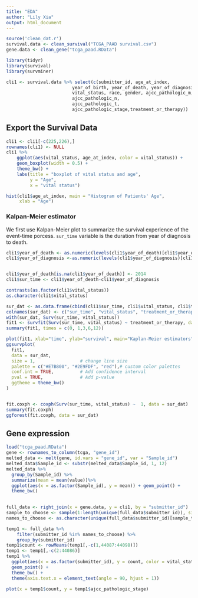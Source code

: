 ```yaml
---
title: "EDA"
author: "Lily Xia"
output: html_document
---
```


```r
source('clean_dat.r')
survival.data <- clean_survival("TCGA_PAAD survival.csv")
gene.data <- clean_gene("tcga_paad.RData")
```


```r
library(tidyr)
library(survival)
library(survminer)
```

```r
cli1 <- survival.data %>% select(c(submitter_id, age_at_index, 
                         year_of_birth, year_of_death, year_of_diagnosis,
                         vital_status, race, gender, ajcc_pathologic_m,
                         ajcc_pathologic_n, 
                         ajcc_pathologic_t,
                         ajcc_pathologic_stage,treatment_or_therapy))

```

## Export the Survival Data
```r
cli1 <- cli1[-c(225,226),]
rownames(cli1) <- NULL
cli1 %>% 
    ggplot(aes(vital_status, age_at_index, color = vital_status)) +
    geom_boxplot(width = 0.5) +
    theme_bw() +
    labs(title = "boxplot of vital status and age",
         y = "Age",
         x = "vital status")
```

```r
hist(cli1$age_at_index, main = "Histogram of Patients' Age",
     xlab = "Age")
```

### Kalpan-Meier estimator
We first use Kalpan-Meier plot to summarize the survival experience of the event-time porcess. `sur_time` variable is the duration from year of diagnosis to death. 
```r
cli1$year_of_death <- as.numeric(levels(cli1$year_of_death)[cli1$year_of_death])
cli1$year_of_diagnosis <-as.numeric(levels(cli1$year_of_diagnosis)[cli1$year_of_diagnosis])


cli1$year_of_death[is.na(cli1$year_of_death)] <- 2014
cli1$sur_time <- cli1$year_of_death-cli1$year_of_diagnosis

contrasts(as.factor(cli1$vital_status))
as.character(cli1$vital_status)
```

```r
sur_dat <- as.data.frame(cbind(cli1$sur_time, cli1$vital_status, cli1$treatment_or_therapy))
colnames(sur_dat) <- c("sur_time", "vital_status", "treatment_or_therapy")
with(sur_dat, Surv(sur_time, vital_status))
fit1 <- survfit(Surv(sur_time, vital_status) ~ treatment_or_therapy, data = sur_dat)
summary(fit1, times = c(0, 1,3,6,12))

plot(fit1, xlab="time", ylab="survival", main="Kaplan-Meier estimators")
ggsurvplot(
  fit1, 
  data = sur_dat, 
  size = 1,                 # change line size
  palette = c("#E7B800", "#2E9FDF", "red"),# custom color palettes
  conf.int = TRUE,          # Add confidence interval
  pval = TRUE,              # Add p-value
  ggtheme = theme_bw()
)


fit.coxph <- coxph(Surv(sur_time, vital_status) ~  1, data = sur_dat)
summary(fit.coxph)
ggforest(fit.coxph, data = sur_dat)

```

## Gene expression
```r
load("tcga_paad.RData")
gene <- rownames_to_column(tcga, "gene_id")
melted_data <- melt(gene, id.vars = "gene_id", var = "Sample_id")
melted_data$Sample_id <- substr(melted_data$Sample_id, 1, 12)
melted_data %>% 
  group_by(Sample_id) %>% 
  summarize(mean = mean(value))%>% 
  ggplot(aes(x = as.factor(Sample_id), y = mean)) + geom_point() +
  theme_bw()
  
```
```r
full_data <- right_join(x = gene.data, y = cli1, by = "submitter_id")
sample_to_choose <- sample(1:length(unique(full_data$submitter_id)), size = 100)
names_to_choose <- as.character(unique(full_data$submitter_id)[sample_to_choose])

temp1 <- full_data %>% 
    filter(submitter_id %in% names_to_choose) %>% 
    group_by(submitter_id) 
temp1$count <- rowMeans(temp1[,-c(1,44087:44098)])
temp1 <- temp1[,-c(2:44086)]
temp1 %>% 
  ggplot(aes(x = as.factor(submitter_id), y = count, color = vital_status)) + 
  geom_point() +
  theme_bw() +
  theme(axis.text.x = element_text(angle = 90, hjust = 1))

plot(x = temp1$count, y = temp1$ajcc_pathologic_stage)
```

